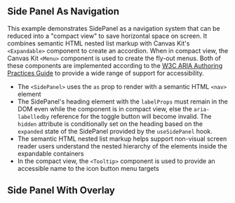 
<Meta title="Guides/Accessibility/Examples/Side Panel" />

## Side Panel As Navigation

This example demonstrates SidePanel as a navigation system that can be reduced into a "compact view"
to save horizontal space on screen. It combines semantic HTML nested list markup with Canvas Kit's
`<Expandable>` component to create an accordion. When in compact view, the Canvas Kit `<Menu>`
component is used to create the fly-out menus. Both of these components are implemented according to
the [W3C ARIA Authoring Practices Guide](https://www.w3.org/WAI/ARIA/apg/patterns/) to provide a
wide range of support for accessibility.

- The `<SidePanel>` uses the `as` prop to render with a semantic HTML `<nav>` element
- The SidePanel's heading element with the `labelProps` must remain in the DOM even while the
  component is in compact view, else the `aria-labelledby` reference for the toggle button will
  become invalid. The `hidden` attribute is conditionally set on the heading based on the `expanded`
  state of the SidePanel provided by the `useSidePanel` hook.
- The semantic HTML nested list markup helps support non-visual screen reader users understand the
  nested hierarchy of the elements inside the expandable containers
- In the compact view, the `<Tooltip>` component is used to provide an accessible name to the icon
  button menu targets

<ExampleCodeBlock code={WithNavigation} />

## Side Panel With Overlay

<ExampleCodeBlock code={WithOverlay} />
